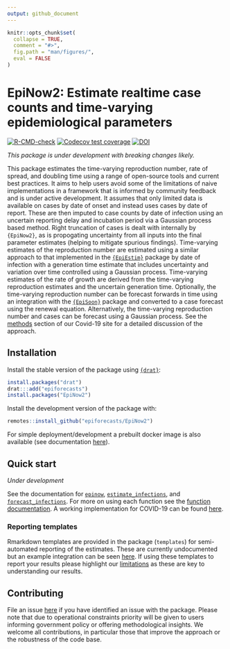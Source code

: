 ```yaml
---
output: github_document
---
```


```r
knitr::opts_chunk$set(
  collapse = TRUE,
  comment = "#>",
  fig.path = "man/figures/",
  eval = FALSE
)
```

# EpiNow2: Estimate realtime case counts and time-varying epidemiological parameters 

[![R-CMD-check](https://github.com/epiforecasts/EpiNow2/workflows/R-CMD-check/badge.svg)](https://github.com/epiforecasts/EpiNow2/actions)
[![Codecov test coverage](https://codecov.io/gh/epiforecasts/EpiNow2/branch/master/graph/badge.svg)](https://codecov.io/gh/epiforecasts/EpiNow2?branch=master)
[![DOI](https://zenodo.org/badge/247464257.svg)](https://zenodo.org/badge/latestdoi/247464257)

*This package is under development with breaking changes likely.*

This package estimates the time-varying reproduction number, rate of spread, and doubling time using a range of open-source tools and current best practices. It aims to help users avoid some of the limitations of naive implementations in a framework that is informed by community feedback and is under active development. It assumes that only limited data is available on cases by date of onset and instead uses cases by date of report. These are then imputed to case counts by date of infection using an uncertain reporting delay and incubation period via a Gaussian process based method. Right truncation of cases is dealt with internally by `{EpiNow2}`, as is propogating uncertainty from all inputs into the final parameter estimates (helping to mitigate spurious findings). Time-varying estimates of the reproduction number are estimated using a similar approach to that implemented in the [`{EpiEstim}`](https://github.com/annecori/EpiEstim) package by date of infection with a generation time estimate that includes uncertainty and variation over time controlled using a Gaussian process. Time-varying estimates of the rate of growth are derived from the time-varying reproduction estimates and the uncertain generation time. Optionally, the time-varying reproduction number can be forecast forwards in time using an integration with the [`{EpiSoon}`](https://epiforecasts.io/EpiSoon) package and converted to a case forecast using the renewal equation. Alternatively, the time-varying reproduction number and cases can be forecast using a Gaussian process. See the [methods](https://epiforecasts.io/covid/methods.html) section of our Covid-19 site for a detailed discussion of the approach. 
 

## Installation

Install the stable version of the package using [`{drat}`](https://epiforecasts.io/drat/):

```r
install.packages("drat")
drat:::add("epiforecasts")
install.packages("EpiNow2")
```

Install the development version of the package with: 

```r
remotes::install_github("epiforecasts/EpiNow2")
```


For simple deployment/development a prebuilt docker image is also available (see documentation [here](https://github.com/epiforecasts/EpiNow2/wiki/Docker)).

## Quick start

*Under development*

See the documentation for [`epinow`](https://epiforecasts.io/EpiNow2/reference/epinow.html), [`estimate_infections`](https://epiforecasts.io/EpiNow2/reference/estimate_infections.html), and [`forecast_infections`](https://epiforecasts.io/EpiNow2/reference/forecast_infections.html). For more on using each function see the [function documentation](https://epiforecasts.io/EpiNow2/reference/index.html). A working implementation for COVID-19 can be found [here](https://github.com/epiforecasts/covid-global/blob/master/update_nowcasts.R). 

### Reporting templates

Rmarkdown templates are provided in the package (`templates`) for semi-automated reporting of the estimates. These are currently undocumented but an example integration can be seen [here](https://github.com/epiforecasts/covid/blob/master/_posts/national/united-kingdom/united-kingdom.Rmd). If using these templates to report your results please highlight our [limitations](https://epiforecasts.io/covid/) as these are key to understanding our results.

## Contributing

File an issue [here](https://github.com/epiforecasts/EpiNow2/issues) if you have identified an issue with the package. Please note that due to operational constraints priority will be given to users informing government policy or offering methodological insights. We welcome all contributions, in particular those that improve the approach or the robustness of the code base.

